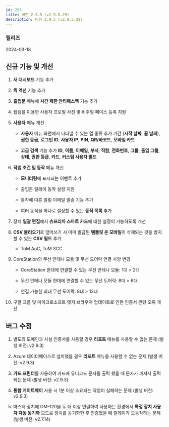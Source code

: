 ```yaml
---
id: 295
title: 버전 2.9.5 (v2.9.5.29)
description: 버전 2.9.5 (v2.9.5.29)
---
```


### 릴리즈

2024-03-18

## 신규 기능 및 개선

1. **새 대시보드** 기능 추가

1. **퀵 액션** 기능 추가

1. **출입문** 메뉴에 **시간 제한 안티패스백** 기능 추가

1. 웹캠을 이용한 사용자 프로필 사진 및 비주얼 페이스 등록 지원

1. **사용자** 메뉴 개선

    * **사용자** 메뉴 화면에서 나타낼 수 있는 열 종류 추가 기간 (**시작 날짜**, **끝 날짜**), **권한 등급**, **로그인 ID**, **사용자 IP**, **PIN**, **QR/바코드**, **모바일 카드**

    * **고급 검색** 기능 추가 **ID**, **이름**, **이메일**, **부서**, **직함**, **전화번호**, **그룹**, **출입 그룹**, **상태**, **권한 등급**, **카드**, **커스텀 사용자 필드**

1. **작업 조건 및 동작** 메뉴 개선

    * **모니터링**에 표시되는 이벤트 추가

    * 출입문 릴레이 동작 설정 지원

    * 동작에 따른 알림 이메일 발송 기능 추가

    * 여러 동작을 하나로 설정할 수 있는 **동작 목록** 추가

1. 장치 **일괄 편집**에서 **슈프리마 스마트 카드**에 대한 설정이 가능하도록 개선

1. **CSV 불러오기**로 덮어쓰기 시 이미 발급된 **템플릿 온 모바일**이 삭제되는 것을 방지할 수 있는 **CSV 필드** 추가

    * ToM AoC, ToM SCC

1. CoreStation의 무선 안테나 모듈 및 무선 도어락 연결 사양 변경

    * CoreStation 한대에 연결할 수 있는 무선 안테나 모듈: 1대 > 2대

    * 무선 안테나 모듈 한대에 연결할 수 있는 무선 도어락: 8대 > 6대

    * 연결 가능한 최대 무선 도어락: 8대 > 12대

1. 구글 크롬 및 마이크로소프트 엣지 브라우저 업데이트로 인한 인증서 관련 오류 개선

## 버그 수정

1. 별도의 도메인과 사설 인증서를 사용할 경우 **리포트** 메뉴를 사용할 수 없는 문제 (발생 버전: v2.9.3)

1. Azure 데이터베이스로 설치했을 경우 **리포트** 메뉴를 사용할 수 없는 문제 (발생 버전: v2.9.3)

1. **카드 프린터**를 사용하여 카드에 유니코드 문자를 출력 했을 때 문자가 깨져서 출력되는 문제 (발생 버전: v2.9.3)

1. **통합 게이트웨이** 사용 시 1분 이상 소요되는 작업이 실패하는 문제 (발생 버전: v2.9.3)

1. 마스터 장치에 OM-120을 두 대 이상 연결하여 사용하는 환경에서 **특정 장치 사용자 자동 동기화** 모드로 장치를 동기화한 후 인증했을 때 릴레이가 오동작하는 문제 (발생 버전: v2.7.14)
